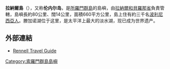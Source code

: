 {{Expand language|1=en|time=2021-04-24T10:56:18+00:00}}
{{Infobox islands
|name          = 拉納爾島
|image name    = Rennell Islands map en.png
|image caption = 
|image size    = 240px
|map_custom=yes
|locator map   = {{Location map|Solomon Islands|lat=-11.666667|long=160.166667 |float=center |width=240}}
|native name   = Mugaba
|native name link = 
|location      = [[太平洋|太平洋]]
|coordinates   = {{coord|11|40|S|160|10|E |region:SB_type:isle |display=inline,title}}
|archipelago   = [[所羅門群島|所羅門群島]]
|total islands = 
|major islands = 
|area_km2      = 660.1
|length_km     = 80
|width_km      = 14
|highest mount = 
|elevation_m   =
|country       = {{SOL}}
|country admin divisions title = 省
|country admin divisions = [[拉納爾和貝羅那省|拉納爾和貝羅那省]]
|country largest city = 
|country largest city population = 
|population    = 1,500
|population as of = 2000年
|density_km2   = 2.2
|ethnic groups = [[波利尼西亞人|波利尼西亞人]]
}}
'''拉納爾島'''（{{lang-en|Rennell Island}}），又称'''伦内尔岛'''，是[[所羅門群島|所羅門群島]]的島嶼，由[[拉納爾和貝羅那省|拉納爾和貝羅那省]]負責管轄，島嶼長約80公里、闊14公里，面積660平方公里，島上住有約三千名[[波利尼西亞人|波利尼西亞人]]。滕加诺湖位于这里，是太平洋上最大的淡水湖，现已成为世界遗产。

==外部連結==
* [http://www.travellerspoint.com/guide/Rennell/ Rennell Travel Guide] {{Wayback|url=http://www.travellerspoint.com/guide/Rennell/ |date=20200813235334 }}

{{Solomons-geo-stub}}
[[Category:索羅門群島島嶼|Category:索羅門群島島嶼]]